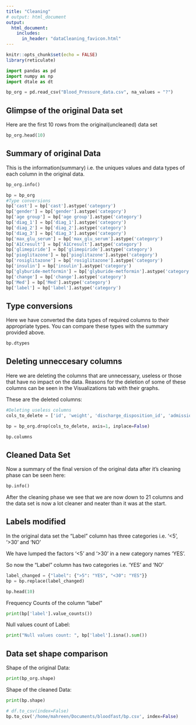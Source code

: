 ```yaml
---
title: "Cleaning"
# output: html_document
output: 
  html_document:
    includes:
      in_header: "dataCleaning_favicon.html"
---
```


```r
knitr::opts_chunk$set(echo = FALSE)
library(reticulate)
```

```python
import pandas as pd
import numpy as np
import dtale as dt
```

```python
bp_org = pd.read_csv("Blood_Pressure_data.csv", na_values = "?")
```


## Glimpse of the original Data set
Here are the first 10 rows from the original(uncleaned) data set

```python
bp_org.head(10)
```


## Summary of original Data
This is the information(summary) i.e. the uniques values and data types of each column in the original data.
```python
bp_org.info()
```

```python
bp = bp_org
#Type conversions
bp['cast'] = bp['cast'].astype('category')
bp['gender'] = bp['gender'].astype('category')
bp['age group'] = bp['age group'].astype('category')
bp['diag_1'] = bp['diag_1'].astype('category')
bp['diag_2'] = bp['diag_2'].astype('category')
bp['diag_3'] = bp['diag_3'].astype('category')
bp['max_glu_serum'] = bp['max_glu_serum'].astype('category')
bp['A1Cresult'] = bp['A1Cresult'].astype('category')
bp['glimepiride'] = bp['glimepiride'].astype('category')
bp['pioglitazone'] = bp['pioglitazone'].astype('category')
bp['rosiglitazone'] = bp['rosiglitazone'].astype('category')
bp['insulin'] = bp['insulin'].astype('category')
bp['glyburide-metformin'] = bp['glyburide-metformin'].astype('category')
bp['change'] = bp['change'].astype('category')
bp['Med'] = bp['Med'].astype('category')
bp['label'] = bp['label'].astype('category')
```


## Type conversions
Here we have converted the data types of required columns to their appropriate types.
You can compare these types with the summary provided above.
```python
bp.dtypes
```


## Deleting unneccesary columns
Here we are deleting the columns that are unnecessary, useless or those that have no impact on the data.
Reasons for the deletion of some of these columns can be seen in the Visualizations tab with their graphs.

These are the deleted columns: 
```python
#Deleting useless columns
cols_to_delete = ['id', 'weight', 'discharge_disposition_id', 'admission_source_id', 'patient_no', 'admission_typeid','payer_code', 'medical_specialty', 'examide', 'citoglipton', 'repaglinide', 'nateglinide', 'chlorpropamide', 'acetohexamide', 'tolbutamide', 'acarbose', 'miglitol', 'troglitazone', 'tolazamide', 'glyburide', 'glipizide', 'glimepiride-pioglitazone', 'metformin', 'metformin-pioglitazone', 'metformin-rosiglitazone', 'glipizide-metformin','diag_1', 'diag_2', 'diag_3']

bp = bp_org.drop(cols_to_delete, axis=1, inplace=False)

bp.columns
```


## Cleaned Data Set
Now a summary of the final version of the original data after it's cleaning phase can be seen here: 
```python
bp.info()
```
After the cleaning phase we see that we are now down to 21 columns and the data set is now a lot cleaner and neater than it was at the start.


## Labels modified
In the original data set the "Label" column has three categories i.e. '<5', '>30' and 'NO'

We have lumped the factors '<5' and '>30' in a new category names 'YES'.

So now the "Label" column has two categories i.e. 'YES' and 'NO'
```python
label_changed = {"label": {">5": "YES", "<30": "YES"}}
bp = bp.replace(label_changed)

bp.head(10)
```

Frequency Counts of the column “label”
```python
print(bp['label'].value_counts())
```

Null values count of Label:
```python
print("Null values count: ", bp['label'].isna().sum())
```


## Data set shape comparison
Shape of the original Data:
```python
print(bp_org.shape)
```

Shape of the cleaned Data:
```python
print(bp.shape)
```

```python
# df.to_csv(index=False)
bp.to_csv('/home/mahreen/Documents/bloodfast/bp.csv', index=False)
```

